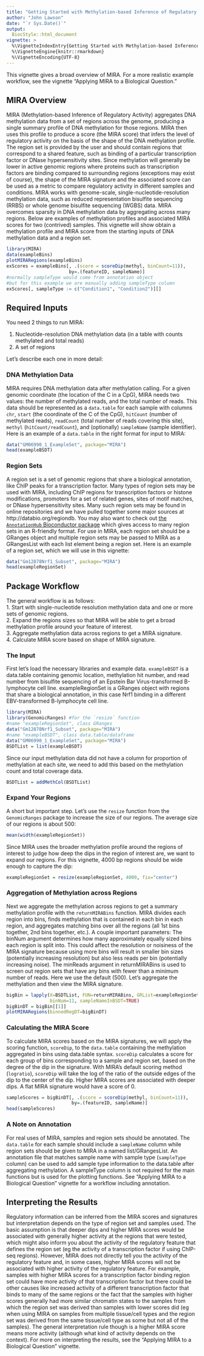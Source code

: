 ```yaml
---
title: "Getting Started with Methylation-based Inference of Regulatory Activity"
author: "John Lawson"
date: "`r Sys.Date()`"
output: 
  BiocStyle::html_document
vignette: >
  %\VignetteIndexEntry{Getting Started with Methylation-based Inference of Regulatory Activity}
  %\VignetteEngine{knitr::rmarkdown}
  %\VignetteEncoding{UTF-8}
---
```


This vignette gives a broad overview of MIRA. For a more realistic example workflow, see the vignette "Applying MIRA to a Biological Question."

## MIRA Overview
MIRA (Methylation-based Inference of Regulatory Activity) aggregates DNA methylation data from a set of regions across the genome, producing a single summary profile of DNA methylation for those regions. MIRA then uses this profile to produce a score (the MIRA score) that infers the level of regulatory activity on the basis of the shape of the DNA methylation profile. The region set is provided by the user and should contain regions that correspond to a shared feature, such as binding of a particular transcription factor or DNase hypersensitivity sites. Since methylation will generally be lower in active genomic regions where proteins such as transcription factors are binding compared to surrounding regions (exceptions may exist of course), the shape of the MIRA signature and the associated score can be used as a metric to compare regulatory activity in different samples and conditions. MIRA works with genome-scale, single-nucleotide-resolution methylation data, such as reduced representation bisulfite sequencing (RRBS) or whole genome bisulfite sequencing (WGBS) data. MIRA overcomes sparsity in DNA methylation data by aggregating across many regions. Below are examples of methylation profiles and associated MIRA scores for two (contrived) samples. This vignette will show obtain a methylation profile and MIRA score from the starting inputs of DNA methylation data and a region set.

```r
library(MIRA)
data(exampleBins)
plotMIRARegions(exampleBins)
exScores = exampleBins[, .(score = scoreDip(methyl, binCount=11)), 
                       by=.(featureID, sampleName)]
#normally sampleType would come from annotation object 
#but for this example we are manually adding sampleType column
exScores[, sampleType := c("Condition1", "Condition2")][] 
```

## Required Inputs

You need 2 things to run MIRA:

1. Nucleotide-resolution DNA methylation data (in a table with counts methylated and total reads)
2. A set of regions

Let's describe each one in more detail:

### DNA Methylation Data
MIRA requires DNA methylation data after methylation calling. For a given genomic coordinate (the location of the C in a CpG), MIRA needs  two values: the number of methylated reads, and the total number of reads. This data should be represented as a `data.table` for each sample with columns `chr`, `start` (the coordinate of the C of the CpG), `hitCount` (number of methylated reads), `readCount` (total number of reads covering this site), `methyl` (`hitCount/readCount`), and (optionally) `sampleName` (sample identifier). Here is an example of a `data.table` in the right format for input to MIRA:

```r
data("GM06990_1_ExampleSet", package="MIRA")
head(exampleBSDT)
```

### Region Sets
A region set is a set of genomic regions that share a biological annotation, like ChIP peaks for a transcription factor. Many types of region sets may be used with MIRA, including ChIP regions for transcription factors or histone modifications, promoters for a set of related genes, sites of motif matches, or DNase hypersensitivity sites. Many such region sets may be found in online repositories and we have pulled together some major sources at http://databio.org/regiondb. You may also want to check out [the `AnnotationHub` Bioconductor package](https://www.bioconductor.org/packages/release/bioc/html/AnnotationHub.html) which gives access to many region sets in an R-friendly format. For use in MIRA, each region set should be a GRanges object and multiple region sets may be passed to MIRA as a GRangesList with each list element being a region set. Here is an example of a region set, which we will use in this vignette:

```r
data("Gm12878Nrf1_Subset", package="MIRA")
head(exampleRegionSet)
```

## Package Workflow
The general workflow is as follows:  
1. Start with single-nucleotide resolution methylation data and one or more sets of genomic regions.   
2. Expand the regions sizes so that MIRA will be able to get a broad methylation profile around your feature of interest.  
3. Aggregate methylation data across regions to get a MIRA signature.  
4. Calculate MIRA score based on shape of MIRA signature.

### The Input
First let's load the necessary libraries and example data. `exampleBSDT` is a data.table containing genomic location, methylation hit number, and read number from bisulfite sequencing of an Epstein Bar Virus-transformed B-lymphocyte cell line. exampleRegionSet is a GRanges object with regions that share a biological annotation, in this case Nrf1 binding in a different EBV-transformed B-lymphocyte cell line.

```r
library(MIRA)
library(GenomicRanges) #for the `resize` function
#name "exampleRegionSet", class GRanges
data("Gm12878Nrf1_Subset", package="MIRA")
#name "exampleBSDT", class data.table/dataframe
data("GM06990_1_ExampleSet", package="MIRA")
BSDTList = list(exampleBSDT)
```

Since our input methylation data did not have a column for proportion of methylation at each site, we need to add this based on the methylation count and total coverage data.

```r
BSDTList = addMethCol(BSDTList)
```

### Expand Your Regions

A short but important step. Let's use the `resize` function from the `GenomicRanges` package to increase the size of our regions. The average size of our regions is about 500:

```r
mean(width(exampleRegionSet))
```

Since MIRA uses the broader methylation profile around the regions of interest to judge how deep the dips in the region of interest are, we want to expand our regions. For this vignette, 4000 bp regions should be wide enough to capture the dip:

```r
exampleRegionSet = resize(exampleRegionSet, 4000, fix="center")
```

### Aggregation of Methylation across Regions
Next we aggregate the methylation across regions to get a summary methylation profile with the `returnMIRABins` function. MIRA divides each region into bins, finds methylation that is contained in each bin in each region, and aggregates matching bins over all the regions (all 1st bins together, 2nd bins together, etc.). A couple important parameters: The binNum argument determines how many approximately equally sized bins each region is split into. This could affect the resolution or noisiness of the MIRA signature because using more bins will result in smaller bin sizes (potentially increasing resolution) but also less reads per bin (potentially increasing noise). The minReads argument in returnMIRABins is used to screen out region sets that have any bins with fewer than a minimum number of reads. Here we use the default (500). Let's aggregate the methylation and then view the MIRA signature.

```r
bigBin = lapply(X=BSDTList, FUN=returnMIRABins, GRList=exampleRegionSet, 
                binNum=11, sampleNameInBSDT=TRUE)
bigBinDT = bigBin[[1]]
plotMIRARegions(binnedRegDT=bigBinDT)
```

### Calculating the MIRA Score
To calculate MIRA scores based on the MIRA signatures, we will apply the scoring function, `scoreDip`, to the `data.table` containing the methylation aggregated in bins using data.table syntax. `scoreDip` calculates a score for each group of bins corresponding to a sample and region set, based on the degree of the dip in the signature. With MIRA's default scoring method (`logratio`), `scoreDip` will take the log of the ratio of the outside edges of the dip to the center of the dip. Higher MIRA scores are associated with deeper dips. A flat MIRA signature would have a score of 0.

```r
sampleScores = bigBinDT[, .(score = scoreDip(methyl, binCount=11)), 
                        by=.(featureID, sampleName)]
head(sampleScores)
```

### A Note on Annotation
For real uses of MIRA, samples and region sets should be annotated. The `data.table` for each sample should include a `sampleName` column while region sets should be given to MIRA in a named list/GRangesList. An annotation file that matches sample name with sample type (`sampleType` column) can be used to add sample type information to the data.table after aggregating methylation. A sampleType column is not required for the main functions but is used for the plotting functions. See "Applying MIRA to a Biological Question" vignette for a workflow including annotation.

## Interpreting the Results
Regulatory information can be inferred from the MIRA scores and signatures but interpretation depends on the type of region set and samples used. The basic assumption is that deeper dips and higher MIRA scores would be associated with generally higher activity at the regions that were tested, which might also inform you about the activity of the regulatory feature that defines the region set (eg the activity of a transcription factor if using ChIP-seq regions). However, MIRA does not directly tell you the activity of the regulatory feature and, in some cases, higher MIRA scores will not be associated with higher activity of the regulatory feature. For example, samples with higher MIRA scores for a transcription factor binding region set could have more activity of that transcription factor but there could be other causes like increased activity of a different transcription factor that binds to many of the same regions or the fact that the samples with higher scores generally had more similar chromatin states to the samples from which the region set was derived than samples with lower scores did (eg when using MIRA on samples from multiple tissue/cell types and the region set was derived from the same tissue/cell type as some but not all of the samples). The general interpretation rule though is a higher MIRA score means more activity (although what kind of activity depends on the context). For more on interpreting the results, see the "Applying MIRA to a Biological Question" vignette.
